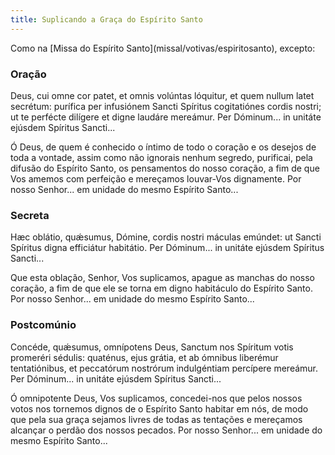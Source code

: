 ```yaml
---
title: Suplicando a Graça do Espírito Santo
---
```


<aside>
  Como na [Missa do Espírito Santo](missal/votivas/espiritosanto), excepto:
</aside>

### Oração

<div class="side-by-side not-content">

Deus, cui omne cor patet, et omnis volúntas lóquitur, et quem nullum latet secrétum: purífica per infusiónem Sancti Spíritus cogitatiónes cordis nostri; ut te perfécte dilígere et digne laudáre mereámur. Per Dóminum... in unitáte ejúsdem Spíritus Sancti...

Ó Deus, de quem é conhecido o íntimo de todo o coração e os desejos de toda a vontade, assim como não ignorais nenhum segredo, purificai, pela difusão do Espírito Santo, os pensamentos do nosso coração, a fim de que Vos amemos com perfeição e mereçamos louvar-Vos dignamente. Por nosso Senhor... em unidade do mesmo Espírito Santo...

</div>

### Secreta

<div class="side-by-side not-content">

Hæc oblátio, quǽsumus, Dómine, cordis nostri máculas emúndet: ut Sancti Spíritus digna efficiátur habitátio. Per Dóminum... in unitáte ejúsdem Spíritus Sancti...

Que esta oblação, Senhor, Vos suplicamos, apague as manchas do nosso coração, a fim de que ele se torna em digno habitáculo do Espírito Santo. Por nosso Senhor... em unidade do mesmo Espírito Santo...

</div>

### Postcomúnio

<div class="side-by-side not-content">

Concéde, quǽsumus, omnípotens Deus, Sanctum nos Spíritum votis promeréri sédulis: quaténus, ejus grátia, et ab ómnibus liberémur tentatiónibus, et peccatórum nostrórum indulgéntiam percípere mereámur. Per Dóminum... in unitáte ejúsdem Spíritus Sancti...

Ó omnipotente Deus, Vos suplicamos, concedei-nos que pelos nossos votos nos tornemos dignos de o Espírito Santo habitar em nós, de modo que pela sua graça sejamos livres de todas as tentações e mereçamos alcançar o perdão dos nossos pecados. Por nosso Senhor... em unidade do mesmo Espírito Santo...

</div>
